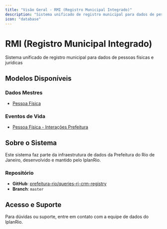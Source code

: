 ```yaml
---
title: "Visão Geral - RMI (Registro Municipal Integrado)"
description: "Sistema unificado de registro municipal para dados de pessoas físicas e jurídicas"
icon: "database"
---
```


# RMI (Registro Municipal Integrado)

Sistema unificado de registro municipal para dados de pessoas físicas e jurídicas

## Modelos Disponíveis

### Dados Mestres

- [Pessoa Física](rmi/dados-mestres/pessoa-física)

### Eventos de Vida

- [Pessoa Física - Interações Prefeitura](rmi/eventos-de-vida/pessoa-física---interacões-prefeitura)

## Sobre o Sistema

Este sistema faz parte da infraestrutura de dados da Prefeitura do Rio de Janeiro, desenvolvido e mantido pelo IplanRio.

### Repositório

- **GitHub**: [prefeitura-rio/queries-rj-crm-registry](https://github.com/prefeitura-rio/queries-rj-crm-registry)
- **Branch**: `master`

## Acesso e Suporte

Para dúvidas ou suporte, entre em contato com a equipe de dados do IplanRio.
